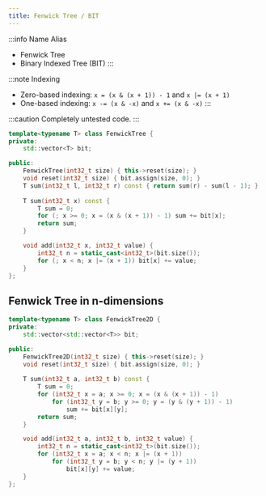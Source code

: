 ```yaml
---
title: Fenwick Tree / BIT
---
```



:::info Name Alias
- Fenwick Tree
- Binary Indexed Tree (BIT)
:::

:::note Indexing
- Zero-based indexing: `x = (x & (x + 1)) - 1` and `x |= (x + 1)`
- One-based indexing: `x -= (x & -x)` and `x += (x & -x)`
:::

:::caution
Completely untested code.
:::


```cpp
template<typename T> class FenwickTree {
private:
    std::vector<T> bit;

public:
    FenwickTree(int32_t size) { this->reset(size); }
    void reset(int32_t size) { bit.assign(size, 0); }
    T sum(int32_t l, int32_t r) const { return sum(r) - sum(l - 1); }
    
    T sum(int32_t x) const {
        T sum = 0;
        for (; x >= 0; x = (x & (x + 1)) - 1) sum += bit[x];
        return sum;
    }

    void add(int32_t x, int32_t value) {
        int32_t n = static_cast<int32_t>(bit.size());
        for (; x < n; x |= (x + 1)) bit[x] += value;
    }
};
```

## Fenwick Tree in n-dimensions

```cpp
template<typename T> class FenwickTree2D {
private:
    std::vector<std::vector<T>> bit;

public:
    FenwickTree2D(int32_t size) { this->reset(size); }
    void reset(int32_t size) { bit.assign(size, 0); }
    
    T sum(int32_t a, int32_t b) const {
        T sum = 0;
        for (int32_t x = a; x >= 0; x = (x & (x + 1)) - 1)
            for (int32_t y = b; y >= 0; y = (y & (y + 1)) - 1)
                sum += bit[x][y];
        return sum;
    }

    void add(int32_t a, int32_t b, int32_t value) {
        int32_t n = static_cast<int32_t>(bit.size());
        for (int32_t x = a; x < n; x |= (x + 1))
            for (int32_t y = b; y < n; y |= (y + 1))
                bit[x][y] += value;
    }
};
```

<div style={{ display: 'flex', flexDirection: 'row-reverse', float: 'right' }}>
    <Image image='/cp/data-structures/fenwick-tree/fenwick-tree.png' />
</div>
